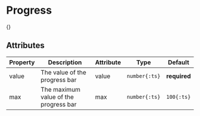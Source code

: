 
# Progress
{<ComponentPreview name="progress" />}

## Attributes
Property | Description | Attribute | Type | Default
--- | --- | --- | --- | ---
value | The value of the progress bar | value | `number{:ts}` | __required__
max | The maximum value of the progress bar | max | `number{:ts}` | `100{:ts}`



